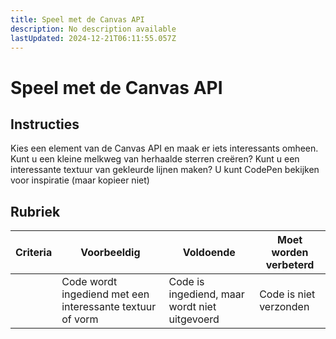 ```yaml
---
title: Speel met de Canvas API
description: No description available
lastUpdated: 2024-12-21T06:11:55.057Z
---
```


# Speel met de Canvas API

## Instructies

Kies een element van de Canvas API en maak er iets interessants omheen. Kunt u een kleine melkweg van herhaalde sterren creëren? Kunt u een interessante textuur van gekleurde lijnen maken? U kunt CodePen bekijken voor inspiratie (maar kopieer niet)

## Rubriek

| Criteria | Voorbeeldig                                                 | Voldoende                            | Moet worden verbeterd     |
| -------- | --------------------------------------------------------- | ----------------------------------- | --------------------- |
|          | Code wordt ingediend met een interessante textuur of vorm| Code is ingediend, maar wordt niet uitgevoerd | Code is niet verzonden |
